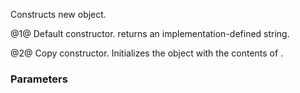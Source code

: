 {{cpp/error/bad_exception/title|bad_exception}}
{{cpp/error/bad_exception/navbar}}
{{dcl begin}}
{{dcl rev multi|num=1|until1=c++11
|dcl1=
bad_exception() throw();
|notes2={{mark constexpr since c++26}}
|dcl2=
bad_exception() noexcept;
}}
{{dcl rev multi|num=2|until1=c++11
|dcl1=
bad_exception( const bad_exception&amp; other ) throw();
|notes2={{mark constexpr since c++26}}
|dcl2=
bad_exception( const bad_exception&amp; other ) noexcept;
}}
{{dcl end}}

Constructs new {{tt|bad_exception}} object.

@1@ Default constructor. {{rlpf|what}} returns an implementation-defined string.

@2@ Copy constructor. Initializes the object with the contents of {{c|other}}{{rev inl|since=c++11|. If {{c|*this}} and {{c|other}} both have dynamic type {{tt|std::bad_exception}} then {{c|1=std::strcmp(what(), other.what()) == 0}}&lt;!-- LWG 471 --&gt;}}.

===Parameters===
{{par begin}}
{{par|other|{{tt|bad_exception}} object to initialize with}}
{{par end}}

{{langlinks|es|ja|ru|zh}}